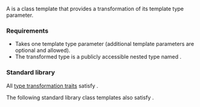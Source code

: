 {{cpp/named req/title|TransformationTrait|notes={{mark since c++11}}}}
{{cpp/named req/navbar}}

A {{named req|TransformationTrait}} is a class template that provides a transformation of its template type parameter.

===Requirements===
* Takes one template type parameter (additional template parameters are optional and allowed).
* The transformed type is a publicly accessible nested type named {{c|type}}.

===Standard library===
All [[cpp/meta#Type transformations|type transformation traits]] satisfy {{named req|TransformationTrait}}.

The following standard library class templates also satisfy {{named req|TransformationTrait}}.
{{dsc begin}}
{{dsc inc|cpp/utility/tuple/dsc tuple_element}}
{{dsc inc|cpp/utility/pair/dsc tuple_element}}
{{dsc inc|cpp/container/array/dsc tuple_element}}
{{dsc inc|cpp/utility/variant/dsc variant_alternative}}
{{dsc end}}

{{langlinks|ja|zh}}